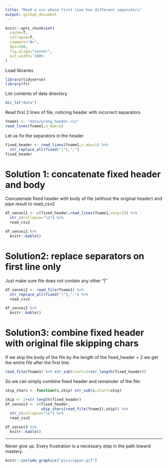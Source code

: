```yaml
---
title: "Read a csv whose first line has different separators"
output: github_document
---
```


```r
knitr::opts_chunk$set(
  cache=T,
  collapse=T,
  comment="#>",
  dpi=300,
  fig.align="center",
  out.width='100%'
)
```

Load libraries

```r
library(tidyverse)
library(fs)
```

List contents of data directory

```r
dir_ls("data")
```

Read first 2 lines of file, noticing header with incorrect separators

```r
fname1 <- "data/wrong_header.csv"
read_lines(fname1,n_max=2)
```

Let us fix the separators in the header

```r
fixed_header <- read_lines(fname1,n_max=1) %>%
  str_replace_all(fixed("|"),";")
fixed_header
```

# Solution 1: concatenate fixed header and body

Concatenate fixed header with body of file (without the original header) and pipe result to read_csv2

```r
df_sensei1 <- c(fixed_header,read_lines(fname1,skip=1)) %>%
  str_c(collapse="\n") %>%
  read_csv2
```

```r
df_sensei1 %>%
  knitr::kable()
```

# Solution2: replace separators on first line only

Just make sure file does not contain any other "|" 

```r
df_sensei2 <- read_file(fname1) %>%
  str_replace_all(fixed("|"),";") %>%
  read_csv2
```

```r
df_sensei2 %>%
  knitr::kable()
```

# Solution3: combine fixed header with original file skipping chars

If we skip the body of the file by the length of the fixed_header + 2 we get the entire file after the first line:

```r
read_file(fname1) %>% str_sub(start=2+str_length(fixed_header))
```

So we can simply combine fixed header and remainder of the file:
   
```r
skip_chars <- function(s,skip) str_sub(s,start=skip)

skip <- 2+str_length(fixed_header)
df_sensei3 <- c(fixed_header,
                skip_chars(read_file(fname1),skip)) %>%
  str_c(collapse="\n") %>%
  read_csv2
```

```r
df_sensei3 %>%
  knitr::kable()
```


***

Never give up. Every frustration is a necessary step in the path toward mastery.

```r
knitr::include_graphics("pics/ippon.gif")
```

